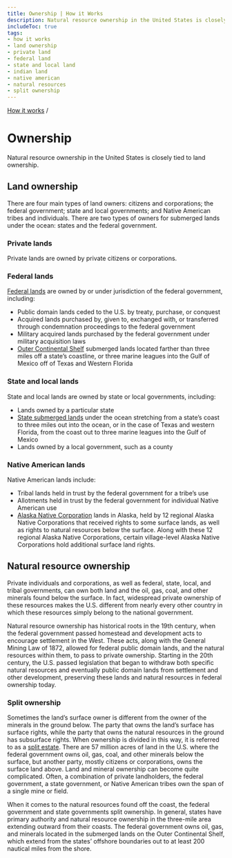 ```yaml
---
title: Ownership | How it Works
description: Natural resource ownership in the United States is closely tied to land ownership.
includeToc: true
tags:
- how it works
- land ownership
- private land
- federal land
- state and local land
- indian land
- native american
- natural resources
- split ownership
---
```


[How it works](/how-revenue-works/) /

# Ownership

Natural resource ownership in the United States is closely tied to land ownership.

## Land ownership

There are four main types of land owners: citizens and corporations; the federal government; state and local governments; and Native American tribes and individuals. There are two types of owners for submerged lands under the ocean: states and the federal government.

### Private lands

Private lands are owned by private citizens or corporations.

### Federal lands

[Federal lands](http://fas.org/sgp/crs/misc/R42346.pdf) are owned by or under jurisdiction of the federal government, including:


* Public domain lands ceded to the U.S. by treaty, purchase, or conquest
* Acquired lands purchased by, given to, exchanged with, or transferred through condemnation proceedings to the federal government
* Military acquired lands purchased by the federal government under military acquisition laws
* [Outer Continental Shelf](http://www.boem.gov/OCS-Lands-Act-History/) submerged lands located farther than three miles off a state’s coastline, or three marine leagues into the Gulf of Mexico off of Texas and Western Florida

### State and local lands

State and local lands are owned by state or local governments, including:

* Lands owned by a particular state
* [State submerged lands](http://www.boem.gov/uploadedfiles/submergedla.pdf) under the ocean stretching from a state’s coast to three miles out into the ocean, or in the case of Texas and western Florida, from the coast out to three marine leagues into the Gulf of Mexico
* Lands owned by a local government, such as a county

### Native American lands

Native American lands include:

* Tribal lands held in trust by the federal government for a tribe’s use
* Allotments held in trust by the federal government for individual Native American use
* [Alaska Native Corporation](http://www.gao.gov/assets/660/650857.pdf) lands in Alaska, held by 12 regional Alaska Native Corporations that received rights to some surface lands, as well as rights to natural resources below the surface. Along with these 12 regional Alaska Native Corporations, certain village-level Alaska Native Corporations hold additional surface land rights.

## Natural resource ownership

Private individuals and corporations, as well as federal, state, local, and tribal governments, can own both land and the oil, gas, coal, and other minerals found below the surface. In fact, widespread private ownership of these resources makes the U.S. different from nearly every other country in which these resources simply belong to the national government.

Natural resource ownership has historical roots in the 19th century, when the federal government passed homestead and development acts to encourage settlement in the West. These acts, along with the General Mining Law of 1872, allowed for federal public domain lands, and the natural resources within them, to pass to private ownership. Starting in the 20th century, the U.S. passed legislation that began to withdraw both specific natural resources and eventually public domain lands from settlement and other development, preserving these lands and natural resources in federal ownership today.

### Split ownership

Sometimes the land’s surface owner is different from the owner of the minerals in the ground below. The party that owns the land’s surface has <GlossaryTerm>surface rights</GlossaryTerm>, while the party that owns the natural resources in the ground has <GlossaryTerm>subsurface rights</GlossaryTerm>. When ownership is divided in this way, it is referred to as a [split estate](https://www.blm.gov/programs/energy-and-minerals/oil-and-gas/leasing/split-estate). There are 57 million acres of land in the U.S. where the federal government owns oil, gas, coal, and other minerals below the surface, but another party, mostly citizens or corporations, owns the surface land above. Land and mineral ownership can become quite complicated. Often, a combination of private landholders, the federal government, a state government, or Native American tribes own the span of a single mine or field.

When it comes to the natural resources found off the coast, the federal government and state governments split ownership. In general, states have primary authority and natural resource ownership in the three-mile area extending outward from their coasts. The federal government owns oil, gas, and minerals located in the submerged lands on the Outer Continental Shelf, which extend from the states’ offshore boundaries out to at least 200 nautical miles from the shore.
